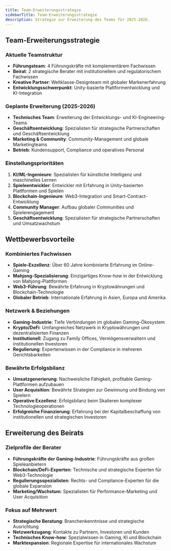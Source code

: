 ```yaml
---
title: Team-Erweiterungsstrategie
sidebarTitle: Team-Erweiterungsstrategie
description: Strategie zur Erweiterung des Teams für 2025-2026.
---
```


## Team-Erweiterungsstrategie

### Aktuelle Teamstruktur
- **Führungsteam**: 4 Führungskräfte mit komplementärem Fachwissen
- **Beirat**: 2 strategische Berater mit institutionellem und regulatorischem Fachwissen
- **Kreative Partner**: Weltklasse-Designteam mit globaler Markenerfahrung
- **Entwicklungsschwerpunkt**: Unity-basierte Plattformentwicklung und KI-Integration

### Geplante Erweiterung (2025-2026)
- **Technisches Team**: Erweiterung der Entwicklungs- und KI-Engineering-Teams
- **Geschäftsentwicklung**: Spezialisten für strategische Partnerschaften und Geschäftsentwicklung
- **Marketing & Community**: Community-Management und globale Marketingteams
- **Betrieb**: Kundensupport, Compliance und operatives Personal

### Einstellungsprioritäten
1. **KI/ML-Ingenieure**: Spezialisten für künstliche Intelligenz und maschinelles Lernen
2. **Spieleentwickler**: Entwickler mit Erfahrung in Unity-basierten Plattformen und Spielen
3. **Blockchain-Ingenieure**: Web3-Integration und Smart-Contract-Entwicklung
4. **Community Manager**: Aufbau globaler Communities und Spielerengagement
5. **Geschäftsentwicklung**: Spezialisten für strategische Partnerschaften und Umsatzwachstum

## Wettbewerbsvorteile

### Kombiniertes Fachwissen
- **Spiele-Exzellenz**: Über 60 Jahre kombinierte Erfahrung im Online-Gaming
- **Mahjong-Spezialisierung**: Einzigartiges Know-how in der Entwicklung von Mahjong-Plattformen
- **Web3-Führung**: Bewährte Erfahrung in Kryptowährungen und Blockchain-Technologie
- **Globaler Betrieb**: Internationale Erfahrung in Asien, Europa und Amerika

### Netzwerk & Beziehungen
- **Gaming-Industrie**: Tiefe Verbindungen im globalen Gaming-Ökosystem
- **Krypto/DeFi**: Umfangreiches Netzwerk in Kryptowährungen und dezentralisierten Finanzen
- **Institutionell**: Zugang zu Family Offices, Vermögensverwaltern und institutionellen Investoren
- **Regulierung**: Expertenwissen in der Compliance in mehreren Gerichtsbarkeiten

### Bewährte Erfolgsbilanz
- **Umsatzgenerierung**: Nachweisliche Fähigkeit, profitable Gaming-Plattformen aufzubauen
- **User Acquisition**: Bewährte Strategien zur Gewinnung und Bindung von Spielern
- **Operative Exzellenz**: Erfolgsbilanz beim Skalieren komplexer Technologieoperationen
- **Erfolgreiche Finanzierung**: Erfahrung bei der Kapitalbeschaffung von institutionellen und strategischen Investoren

## Erweiterung des Beirats

### Zielprofile der Berater
- **Führungskräfte der Gaming-Industrie**: Führungskräfte aus großen Spieleanbietern
- **Blockchain/DeFi-Experten**: Technische und strategische Experten für Web3-Technologie
- **Regulierungsspezialisten**: Rechts- und Compliance-Experten für die globale Expansion
- **Marketing/Wachstum**: Spezialisten für Performance-Marketing und User Acquisition

### Fokus auf Mehrwert
- **Strategische Beratung**: Branchenkenntnisse und strategische Ausrichtung
- **Netzwerkzugang**: Kontakte zu Partnern, Investoren und Kunden
- **Technisches Know-how**: Spezialwissen in Gaming, KI und Blockchain
- **Marktexpansion**: Regionale Expertise für internationales Wachstum